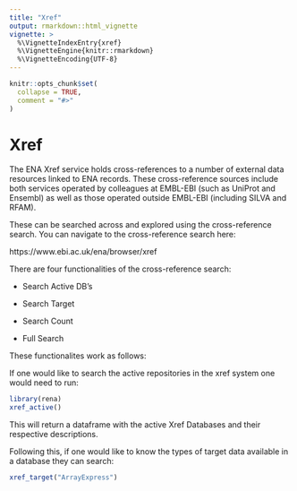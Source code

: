 ```yaml
---
title: "Xref"
output: rmarkdown::html_vignette
vignette: >
  %\VignetteIndexEntry{xref}
  %\VignetteEngine{knitr::rmarkdown}
  %\VignetteEncoding{UTF-8}
---
```


```r
knitr::opts_chunk$set(
  collapse = TRUE,
  comment = "#>"
)
```

# Xref

The ENA Xref service holds cross-references to a number of external data resources linked to ENA records. These cross-reference sources include both services operated by colleagues at EMBL-EBI (such as UniProt and Ensembl) as well as those operated outside EMBL-EBI (including SILVA and RFAM).

These can be searched across and explored using the cross-reference search. You can navigate to the cross-reference search here:

https://www.ebi.ac.uk/ena/browser/xref


There are four functionalities of the cross-reference search:

- Search Active DB's

- Search Target 

- Search Count

- Full Search

These functionalites work as follows:

If one would like to search the active repositories in the xref system one would need to run:

```r
library(rena)
xref_active()
```

This will return a dataframe with the active Xref Databases and their respective descriptions.

Following this, if one would like to know the types of target data available in a database they can search:

```r
xref_target("ArrayExpress")
```


